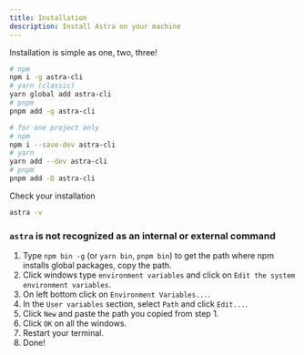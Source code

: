 ```yaml
---
title: Installation
description: Install Astra on your machine
---
```


Installation is simple as one, two, three!
``` bash
# npm 
npm i -g astra-cli
# yarn (classic)
yarn global add astra-cli
# pnpm
pnpm add -g astra-cli

# for one project only
# npm
npm i --save-dev astra-cli
# yarn
yarn add --dev astra-cli
# pnpm
pnpm add -D astra-cli
```
Check your installation
``` bash
astra -v
```
### `astra` is not recognized as an internal or external command

1. Type `npm bin -g` (or `yarn bin`, `pnpm bin`) to get the path where npm installs global packages, copy the path.
2. Click windows type `environment variables` and click on `Edit the system environment variables`.
3. On left bottom click on `Environment Variables...`.
4. In the `User variables` section, select `Path` and click `Edit...`.
5. Click `New` and paste the path you copied from step 1.
6. Click `OK` on all the windows.
7. Restart your terminal.
8. Done!